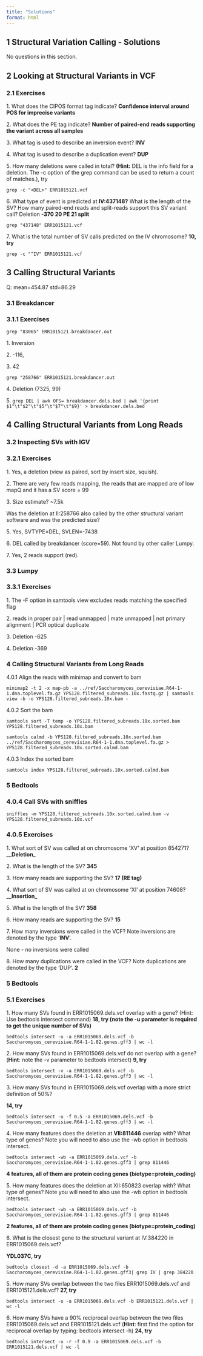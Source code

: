 ```yaml
---
title: "Solutions"
format: html
---
```


## 1 Structural Variation Calling - Solutions

No questions in this section.

## 2 Looking at Structural Variants in VCF

### 2.1 Exercises

1\. What does the CIPOS format tag indicate? **Confidence interval around POS for imprecise variants**

2\. What does the PE tag indicate? **Number of paired-end reads supporting the variant across all samples**

3\. What tag is used to describe an inversion event? **INV**

4\. What tag is used to describe a duplication event? **DUP**

5\. How many deletions were called in total? **(Hint:** DEL is the info field for a deletion. The -c option of the grep command can be used to return a count of matches.), try

`grep -c "<DEL>" ERR1015121.vcf`

6\. What type of event is predicted at **IV:437148?** What is the length of the SV? How many paired-end reads and split-reads support this SV variant call? Deletion **-370 20 PE 21 split**

`grep "437148" ERR1015121.vcf`

7\. What is the total number of SV calls predicted on the IV chromosome? **10, try**

`grep -c "^IV" ERR1015121.vcf`

## 3 Calling Structural Variants

Q: mean=454.87 std=86.29

### 3.1 Breakdancer

### 3.1.1 Exercises

`grep "83065" ERR1015121.breakdancer.out`

1\. Inversion

2\. -116,

3\. 42

`grep "258766" ERR1015121.breakdancer.out`

4\. Deletion (7325, 99)

5\. `grep DEL | awk OFS= breakdancer.dels.bed | awk '{print $1"\t"$2"\t"$5"\t"$7"\t"$9}' > breakdancer.dels.bed`

## 4 Calling Structural Variants from Long Reads 

### 3.2 Inspecting SVs with IGV

### 3.2.1 Exercises

1\. Yes, a deletion (view as paired, sort by insert size, squish).

2\. There are very few reads mapping, the reads that are mapped are of low mapQ and it has a SV score = 99

3\. Size estimate? \~7.5k

Was the deletion at II:258766 also called by the other structural variant software and was the predicted size?

5\. Yes, SVTYPE=DEL, SVLEN=-7438

6\. DEL called by breakdancer (score=59). Not found by other caller Lumpy.

7\. Yes, 2 reads support (red).

### 3.3 Lumpy

### 3.3.1 Exercises

1\. The -F option in samtools view excludes reads matching the specified flag

2\. reads in proper pair \| read unmapped \| mate unmapped \| not primary alignment \| PCR optical duplicate

3\. Deletion -625

4\. Deletion -369

### 4 Calling Structural Variants from Long Reads

4.0.1 Align the reads with minimap and convert to bam

`minimap2 -t 2 -x map-pb -a ../ref/Saccharomyces_cerevisiae.R64-1-1.dna.toplevel.fa.gz YPS128.filtered_subreads.10x.fastq.gz | samtools view -b -o YPS128.filtered_subreads.10x.bam -`

4.0.2 Sort the bam

`samtools sort -T temp -o YPS128.filtered_subreads.10x.sorted.bam YPS128.filtered_subreads.10x.bam`

`samtools calmd -b YPS128.filtered_subreads.10x.sorted.bam ../ref/Saccharomyces_cerevisiae.R64-1-1.dna.toplevel.fa.gz > YPS128.filtered_subreads.10x.sorted.calmd.bam`

4.0.3 Index the sorted bam

`samtools index YPS128.filtered_subreads.10x.sorted.calmd.bam`

### 5 Bedtools

### 4.0.4 Call SVs with sniffles

`sniffles -m YPS128.filtered_subreads.10x.sorted.calmd.bam -v YPS128.filtered_subreads.10x.vcf`

### 4.0.5 Exercises

1\. What sort of SV was called at on chromosome ‘XV’ at position 854271? **\_\_Deletion\_**

2\. What is the length of the SV? **345**

3\. How many reads are supporting the SV? **17 (RE tag)**

4\. What sort of SV was called at on chromosome ‘XI’ at position 74608? **\_\_Insertion\_**

5\. What is the length of the SV? **358**

6\. How many reads are supporting the SV? **15**

7\. How many inversions were called in the VCF? Note inversions are denoted by the type ‘**INV**’.

None - no inversions were called

8\. How many duplications were called in the VCF? Note duplications are denoted by the type ‘DUP’. **2**

### 5 Bedtools

### 5.1 Exercises

1\. How many SVs found in ERR1015069.dels.vcf overlap with a gene? (Hint: Use bedtools intersect command) **18, try (note the -u parameter is required to get the unique number of SVs)**

`bedtools intersect -u -a ERR1015069.dels.vcf -b Saccharomyces_cerevisiae.R64-1-1.82.genes.gff3 | wc -l`

2\. How many SVs found in ERR1015069.dels.vcf do not overlap with a gene? (**Hint**: note the -v parameter to bedtools intersect) **9, try**

`bedtools intersect -v -a ERR1015069.dels.vcf -b Saccharomyces_cerevisiae.R64-1-1.82.genes.gff3 | wc -l`

3\. How many SVs found in ERR1015069.dels.vcf overlap with a more strict definition of 50%?

**14, try**

`bedtools intersect -u -f 0.5 -a ERR1015069.dels.vcf -b Saccharomyces_cerevisiae.R64-1-1.82.genes.gff3 | wc -l`

4\. How many features does the deletion at **VII:811446** overlap with? What type of genes? Note you will need to also use the -wb option in bedtools intersect.

`bedtools intersect -wb -a ERR1015069.dels.vcf -b Saccharomyces_cerevisiae.R64-1-1.82.genes.gff3 | grep 811446`

**4 features, all of them are protein coding genes (biotype=protein_coding)**

5\. How many features does the deletion at XII:650823 overlap with? What type of genes? Note you will need to also use the -wb option in bedtools intersect.

`bedtools intersect -wb -a ERR1015069.dels.vcf -b Saccharomyces_cerevisiae.R64-1-1.82.genes.gff3 | grep 811446`

**2 features, all of them are protein coding genes (biotype=protein_coding)**

6\. What is the closest gene to the structural variant at IV:384220 in ERR1015069.dels.vcf?

**YDL037C, try**

`bedtools closest -d -a ERR1015069.dels.vcf -b Saccharomyces_cerevisiae.R64-1-1.82.genes.gff3| grep IV | grep 384220`

5\. How many SVs overlap between the two files ERR1015069.dels.vcf and ERR1015121.dels.vcf? **27, try**

`bedtools intersect -u -a ERR1015069.dels.vcf -b ERR1015121.dels.vcf | wc -l`

6\. How many SVs have a 90% reciprocal overlap between the two files ERR1015069.dels.vcf and ERR1015121.dels.vcf (**Hint**: first find the option for reciprocal overlap by typing: bedtools intersect -h) **24, try**

`bedtools intersect -u -r -f 0.9 -a ERR1015069.dels.vcf -b ERR1015121.dels.vcf | wc -l`
